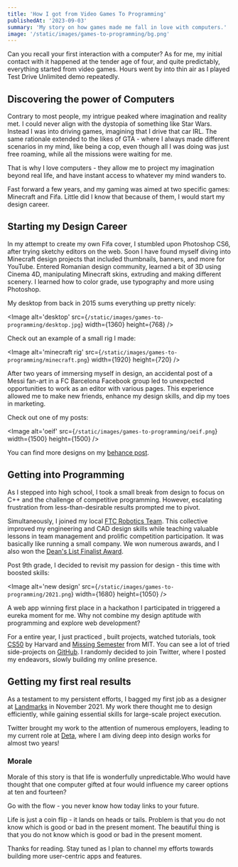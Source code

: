 ```yaml
---
title: 'How I got from Video Games To Programming'
publishedAt: '2023-09-03'
summary: 'My story on how games made me fall in love with computers.'
image: '/static/images/games-to-programming/bg.png'
---
```



Can you recall your first interaction with a computer? As for me, my initial contact with it happened at the tender age of four, and quite predictably, everything started from video games. Hours went by into thin air as I played Test Drive Unlimited demo repeatedly.

## Discovering the power of Computers

Contrary to most people, my intrigue peaked where imagination and reality met. I could never align with the dystopia of something like Star Wars. Instead I was into driving games, imagining that I drive that car IRL. The same rationale extended to the likes of GTA - where I always made different scenarios in my mind, like being a cop, even though all I was doing was just free roaming, while all the missions were waiting for me. 

That is why I love computers - they allow me to project my imagination beyond real life, and have instant access to whatever my mind wanders to.

Fast forward a few years, and my gaming was aimed at two specific games: Minecraft and Fifa. Little did I know that because of them, I would start my design career. 

## Starting my Design Career

In my attempt to create my own Fifa cover, I stumbled upon Photoshop CS6, after trying sketchy editors on the web. Soon I have found myself diving into Minecraft design projects that included thumbnails, banners, and more for YouTube. Entered Romanian design community, learned a bit of 3D using Cinema 4D, manipulating Minecraft skins, extruding and making different scenery. I learned how to color grade, use typography and more using Photoshop.

My desktop from back in 2015 sums everything up pretty nicely:


<Image
  alt='desktop'
  src={`/static/images/games-to-programming/desktop.jpg`}
  width={1360}
  height={768}
/>


Check out an example of a small rig I made:

<Image
  alt='minecraft rig'
  src={`/static/images/games-to-programming/minecraft.png`}
  width={1920}
  height={720}
/>



After two years of immersing myself in design, an accidental post of a Messi fan-art in a FC Barcelona Facebook group led to unexpected opportunities to work as an editor with various pages. This experience allowed me to make new friends, enhance my design skills, and dip my toes in marketing.

Check out one of my posts:

<Image
  alt='oeif'
  src={`/static/images/games-to-programming/oeif.png`}
  width={1500}
  height={1500}
/>


You can find more designs on my [behance post](https://www.behance.net/gallery/123166235/Football-Designs-Social-Media-Ora-Exacta-In-Fotbal?tracking_source=search_projects%7Cora+exacta+in+fotbal).

## Getting into Programming

As I stepped into high school, I took a small break from design to focus on C++ and the challenge of competitive programming. However, escalating frustration from less-than-desirable results prompted me to pivot.

Simultaneously, I joined my local [FTC Robotics Team](https://www.firstinspires.org/robotics/ftc). This collective improved my engineering and CAD design skills while teaching valuable lessons in team management and prolific competition participation. It was basically like running a small company. We won numerous awards, and I also won the [Dean's List Finalist Award]().

Post 9th grade, I decided to revisit my passion for design - this time with boosted skills:

<Image
  alt='new design'
  src={`/static/images/games-to-programming/2021.png`}
  width={1680}
  height={1050}
/>

A web app winning first place in a hackathon I participated in triggered a eureka moment for me. Why not combine my design aptitude with programming and explore web development?

For a entire year, I just practiced , built projects, watched tutorials, took [CS50](https://cs50.harvard.edu/x) by Harvard and [Missing Semester](https://missing.csail.mit.edu/) from MIT. You can see a lot of tried side-projects on [GitHub](). I randomly decided to join Twitter, where I posted my endeavors, slowly building my online presence. 

## Getting my first real results

As a testament to my persistent efforts, I bagged my first job as a designer at [Landmarks](https://landmarks.ro/) in November 2021. My work there thought me to design efficiently, while gaining essential skills for large-scale project execution.

Twitter brought my work to the attention of numerous employers, leading to my current role at [Deta](https://deta.space/), where I am diving deep into design works for almost two years!

### Morale

Morale of this story is that life is wonderfully unpredictable.Who would have thought that one computer gifted at four would influence my career options at ten and fourteen?

Go with the flow - you never know how today links to your future.

Life is just a coin flip - it lands on heads or tails. Problem is that you do not know which is good or bad in the present moment. The beautiful thing is that you do not know which is good or bad in the present moment.

Thanks for reading. Stay tuned as I plan to channel my efforts towards building more user-centric apps and features.